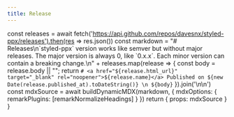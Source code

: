 ```yaml
---
title: Release
---
```



  const releases = await fetch('https://api.github.com/repos/davesnx/styled-ppx/releases').then(res => res.json())
  const markdown = "# Releases\n\`styled-ppx\` version works like semver but without major releases. The major version is always 0, like \`0.x.x\`. Each minor version can contain a breaking change.\n" + releases.map(release => {
    const body = release.body || "";
    return `# <a href="${release.html_url}" target="_blank" rel="noopener">${release.name}</a>
Published on ${new Date(release.published_at).toDateString()}
\n
${body}`
  }).join('\n\n')
  const mdxSource = await buildDynamicMDX(markdown, { mdxOptions: { remarkPlugins: [remarkNormalizeHeadings] } })
  return { props: mdxSource }
}

<RemoteContent />
